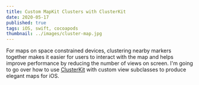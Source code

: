```yaml
---
title: Custom MapKit Clusters with ClusterKit
date: 2020-05-17
published: true
tags: iOS, swift, cocoapods
thumbnail: ../images/cluster-map.jpg
---
```


For maps on space constrained devices, clustering nearby markers together makes it easier for users to interact with the map and helps improve performance by reducing the number of views on screen. I'm going to go over how to use [ClusterKit](https://github.com/hulab/ClusterKit) with custom view subclasses to produce elegant maps for iOS.
